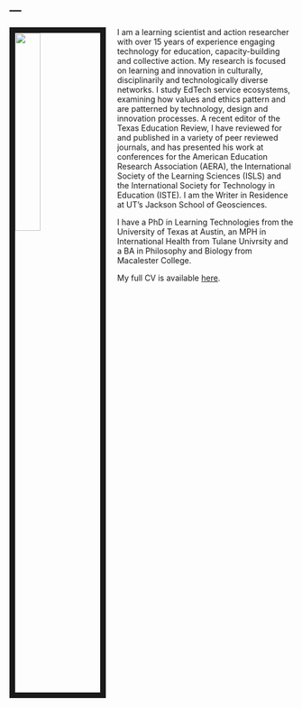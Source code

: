 ---
---

<link rel="stylesheet" href="styles.css" type="text/css">

<img src="./images/papendieck.jpg" style="width:30%; border:10px solid; margin-right: 20px" align="left">

I am a learning scientist and action researcher with over 15 years of experience engaging technology for education, capacity-building and collective action. My research is focused on learning and innovation in culturally, disciplinarily and technologically diverse networks. I study EdTech service ecosystems, examining how values and ethics pattern and are patterned by technology, design and innovation processes. A recent editor of the Texas Education Review, I have reviewed for and published in a variety of peer reviewed journals, and has presented his work at conferences for the American Education Research Association (AERA), the International Society of the Learning Sciences (ISLS) and the International Society for Technology in Education (ISTE). I am the Writer in Residence at UT's Jackson School of Geosciences.

I have a PhD in Learning Technologies from the University of Texas at Austin, an MPH in International Health from Tulane Univrsity and a BA in Philosophy and Biology from Macalester College. 

My full CV is available [here](https://utexas.app.box.com/v/Papendieck-CV).